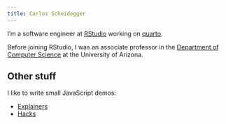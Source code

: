 ```yaml
---
title: Carlos Scheidegger
---
```


I'm a software engineer at [RStudio](https://rstudio.com) working on [quarto](https://quarto.org). 

Before joining RStudio, I was an associate professor in the [Department of Computer Science](https://www.cs.arizona.edu) at the University of Arizona.

## Other stuff

I like to write small JavaScript demos:

- [Explainers](explainers/)
- [Hacks](hacks/)


